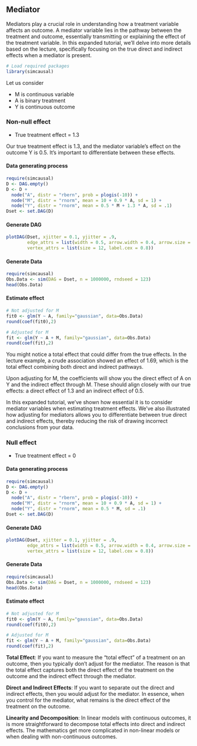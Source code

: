 ## Mediator {.unnumbered}

Mediators play a crucial role in understanding how a treatment variable affects an outcome. A mediator variable lies in the pathway between the treatment and outcome, essentially transmitting or explaining the effect of the treatment variable. In this expanded tutorial, we'll delve into more details based on the lecture, specifically focusing on the true direct and indirect effects when a mediator is present.

```r
# Load required packages
library(simcausal)
```

Let us consider

-   M is continuous variable
-   A is binary treatment
-   Y is continuous outcome

### Non-null effect

-   True treatment effect = 1.3

Our true treatment effect is 1.3, and the mediator variable's effect on the outcome Y is 0.5. It's important to differentiate between these effects.

#### Data generating process

```r
require(simcausal)
D <- DAG.empty()
D <- D + 
  node("A", distr = "rbern", prob = plogis(-10)) +
  node("M", distr = "rnorm", mean = 10 + 0.9 * A, sd = 1) + 
  node("Y", distr = "rnorm", mean = 0.5 * M + 1.3 * A, sd = .1)
Dset <- set.DAG(D)
```

#### Generate DAG

```r
plotDAG(Dset, xjitter = 0.1, yjitter = .9,
        edge_attrs = list(width = 0.5, arrow.width = 0.4, arrow.size = 0.7),
        vertex_attrs = list(size = 12, label.cex = 0.8))
```

#### Generate Data

```r
require(simcausal)
Obs.Data <- sim(DAG = Dset, n = 1000000, rndseed = 123)
head(Obs.Data)
```

#### Estimate effect

```r
# Not adjusted for M
fit0 <- glm(Y ~ A, family="gaussian", data=Obs.Data)
round(coef(fit0),2)

# Adjusted for M
fit <- glm(Y ~ A + M, family="gaussian", data=Obs.Data)
round(coef(fit),2)
```

::: callout-important
You might notice a total effect that could differ from the true effects. In the lecture example, a crude association showed an effect of 1.69, which is the total effect combining both direct and indirect pathways.

Upon adjusting for M, the coefficients will show you the direct effect of A on Y and the indirect effect through M. These should align closely with our true effects: a direct effect of 1.3 and an indirect effect of 0.5.

In this expanded tutorial, we've shown how essential it is to consider mediator variables when estimating treatment effects. We've also illustrated how adjusting for mediators allows you to differentiate between true direct and indirect effects, thereby reducing the risk of drawing incorrect conclusions from your data.
::: 

### Null effect

-   True treatment effect = 0

#### Data generating process

```r
require(simcausal)
D <- DAG.empty()
D <- D + 
  node("A", distr = "rbern", prob = plogis(-10)) +
  node("M", distr = "rnorm", mean = 10 + 0.9 * A, sd = 1) + 
  node("Y", distr = "rnorm", mean = 0.5 * M, sd = .1)
Dset <- set.DAG(D)
```

#### Generate DAG

```r
plotDAG(Dset, xjitter = 0.1, yjitter = .9,
        edge_attrs = list(width = 0.5, arrow.width = 0.4, arrow.size = 0.7),
        vertex_attrs = list(size = 12, label.cex = 0.8))
```

#### Generate Data

```r
require(simcausal)
Obs.Data <- sim(DAG = Dset, n = 1000000, rndseed = 123)
head(Obs.Data)
```

#### Estimate effect

```r
# Not adjusted for M
fit0 <- glm(Y ~ A, family="gaussian", data=Obs.Data)
round(coef(fit0),2)

# Adjusted for M
fit <- glm(Y ~ A + M, family="gaussian", data=Obs.Data)
round(coef(fit),2)
```

::: callout-important
**Total Effect**: If you want to measure the "total effect" of a treatment on an outcome, then you typically don't adjust for the mediator. The reason is that the total effect captures both the direct effect of the treatment on the outcome and the indirect effect through the mediator.

**Direct and Indirect Effects**: If you want to separate out the direct and indirect effects, then you would adjust for the mediator. In essence, when you control for the mediator, what remains is the direct effect of the treatment on the outcome.

**Linearity and Decomposition**: In linear models with continuous outcomes, it is more straightforward to decompose total effects into direct and indirect effects. The mathematics get more complicated in non-linear models or when dealing with non-continuous outcomes.
::: 